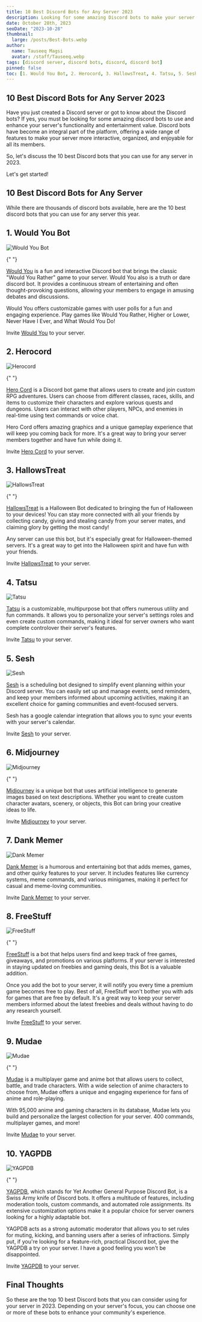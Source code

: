 ```yaml
---
title: 10 Best Discord Bots for Any Server 2023
description: Looking for some amazing Discord bots to make your server more entertaining? Here is a list of the top 10 Discord bots that will help you.
date: October 28th, 2023
seoDate: "2023-10-28"
thumbnail:
  large: /posts/Best-Bots.webp
author:
  name: Tauseeq Magsi
  avatar: /staff/Tauseeq.webp
tags: [discord server, discord bots, discord, discord bot]
pinned: false
toc: [1. Would You Bot, 2. Herocord, 3. HallowsTreat, 4. Tatsu, 5. Sesh, 6. Midjourney, 7. Dank Memer, 8. FreeStuff, 9. Mudae, 10. YAGPDB]
---
```


## **10 Best Discord Bots for Any Server 2023**

Have you just created a Discord server or got to know about the Discord bots? If yes, you must be looking for some amazing discord bots to use and enhance your server's functionality and entertainment value. Discord bots have become an integral part of the platform, offering a wide range of features to make your server more interactive, organized, and enjoyable for all its members.

So, let's discuss the 10 best Discord bots that you can use for any server in 2023.

Let's get started!

## **10 Best Discord Bots for Any Server**

While there are thousands of discord bots available, here are the 10 best discord bots that you can use for any server this year.

## 1. **Would You Bot**

![Would You Bot](/posts/Images/Bots/WouldYou.webp)

{" "}

[Would You](https://wouldyoubot.gg/) is a fun and interactive Discord bot that brings the classic "Would You Rather"
game to your server. Would You also is a truth or dare discord bot. It provides a continuous stream of entertaining and often thought-provoking
questions, allowing your members to engage in amusing debates and discussions.

Would You offers customizable games with user polls for a fun and engaging experience. Play games like Would You Rather, Higher or Lower, Never Have I Ever, and What Would You Do!

Invite [Would You](/invite) to your server.

## 2. **Herocord**

![Herocord](/posts/Images/Bots/Herocord.webp)

{" "}

[Hero Cord](https://herocord.com/)  is a Discord bot game that allows users to create and join custom RPG adventures. Users can choose from different classes, races, skills, and items to customize their
characters and explore various quests and dungeons. Users can interact with other
players, NPCs, and enemies in real-time using text commands or voice chat.

Hero Cord offers amazing graphics and a unique gameplay experience that will keep you coming back for more. It's a great way to bring your server members together and have fun while doing it.

Invite [Hero Cord](https://herocord.com/invite) to your server.

## 3. **HallowsTreat**

![HallowsTreat](/posts/Images/Bots/HallowsTreat.webp)

{" "}

[HallowsTreat](https://top.gg/bot/886391809939484722)  is a Halloween Bot dedicated to bringing the fun of Halloween to your devices!
You can stay more connected with all your friends by collecting candy, giving and
stealing candy from your server mates, and claiming glory by getting the most candy!

Any server can use this bot, but it's especially great for Halloween-themed servers. It's a great way to get into the Halloween spirit and have fun with your friends.

Invite [HallowsTreat](https://top.gg/bot/886391809939484722/invite) to your server.

## 4. **Tatsu**

![Tatsu](/posts/Images/Bots/Tatsu.webp)

[Tatsu](https://tatsu.gg/) is a customizable, multipurpose bot that offers numerous utility and fun commands. It allows you to personalize your server's settings roles and even create custom commands, making it ideal for server owners who want complete controlover their server's features.

Invite [Tatsu](https://discord.com/oauth2/authorize?&client_id=172002255350792192&scope=bot%20applications.commands&permissions=258235296982) to your server.

## 5. **Sesh**

![Sesh](/posts/Images/Bots/Sesh.webp)

[Sesh](https://sesh.fyi/) is a scheduling bot designed to simplify event planning within your Discord server. You can easily set up and manage events, send reminders, and keep your members informed about upcoming activities, making it an excellent choice for gaming communities and event-focused servers.

Sesh has a google calendar integration that allows you to sync your events with your server's calendar.

Invite [Sesh](https://discord.com/oauth2/authorize?client_id=616754792965865495&permissions=17998396517440&scope=applications.commands%20bot&response_type=code&redirect_uri=https://discord.com/invite/hJgX7Hw) to your server.

## 6. **Midjourney**

![Midjourney](/posts/Images/Bots/Midjourney.webp)

{" "}

[Midjourney](https://www.midjourney.com/) is a unique bot that uses artificial intelligence to generate images based on text descriptions. Whether you want to create custom character avatars, scenery, or objects, this Bot can bring your creative ideas to life.

Invite [Midjourney](https://discord.com/invite/midjourney) to your server.

## 7. **Dank Memer**

![Dank Memer](/posts/Images/Bots/DankMemer.webp)

[Dank Memer](https://dankmemer.lol/) is a humorous and entertaining bot that adds memes, games, and other quirky features to your server. It includes features like currency systems, meme commands, and various minigames, making it perfect for casual and meme-loving communities.

Invite [Dank Memer](https://invite.dankmemer.lol/) to your server.

## 8. **FreeStuff**

![FreeStuff](/posts/Images/Bots/FreeStuff.webp)

{" "}

[FreeStuff](https://freestuffbot.xyz/) is a bot that helps users find and keep track of free games, giveaways, and
promotions on various platforms. If your server is interested in staying updated
on freebies and gaming deals, this Bot is a valuable addition.

Once you add the bot to your server, it will notify you every time a premium game becomes free to play. Best of all, FreeStuff won't bother you with ads for games that are free by default. It's a great way to keep your server members informed about the latest freebies and deals without having to do any research yourself.

Invite [FreeStuff](https://freestuffbot.xyz/invite) to your server.

## 9. **Mudae**

![Mudae](/posts/Images/Bots/Mudae.webp)

{" "}

[Mudae](https://top.gg/bot/432610292342587392/) is a multiplayer game and anime bot that allows users to collect, battle, and
trade characters. With a wide selection of anime characters to choose from, Mudae
offers a unique and engaging experience for fans of anime and role-playing.

With 95,000 anime and gaming characters in its database, Mudae lets you build and personalize the largest collection for your server. 400 commands, multiplayer games, and more!

Invite [Mudae](https://top.gg/bot/432610292342587392/invite) to your server.

## 10. **YAGPDB**

![YAGPDB](/posts/Images/Bots/YAGPDB.webp)

{" "}

[YAGPDB](https://yagpdb.xyz/), which stands for Yet Another General Purpose Discord Bot, is a Swiss Army knife
of Discord bots. It offers a multitude of features, including moderation tools, custom
commands, and automated role assignments. Its extensive customization options make
it a popular choice for server owners looking for a highly adaptable bot.

YAGPDB acts as a strong automatic moderator that allows you to set rules for muting, kicking, and banning users after a series of infractions. Simply put, if you're looking for a feature-rich, practical Discord bot, give the YAGPDB a try on your server. I have a good feeling you won't be disappointed.

Invite [YAGPDB](https://yagpdb.xyz/login?goto=/manage) to your server.

## **Final Thoughts**

So these are the top 10 best Discord bots that you can consider using for your server in 2023. Depending on your server's focus, you can choose one or more of these bots to enhance your community's experience.

